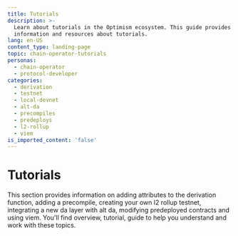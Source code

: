 ```yaml
---
title: Tutorials
description: >-
  Learn about tutorials in the Optimism ecosystem. This guide provides detailed
  information and resources about tutorials.
lang: en-US
content_type: landing-page
topic: chain-operator-tutorials
personas:
  - chain-operator  
  - protocol-developer
categories:
  - derivation
  - testnet
  - local-devnet
  - alt-da
  - precompiles
  - predeploys
  - l2-rollup
  - viem
is_imported_content: 'false'
---
```



# Tutorials

This section provides information on adding attributes to the derivation function, adding a precompile, creating your own l2 rollup testnet, integrating a new da layer with alt da, modifying predeployed contracts and using viem. You'll find overview, tutorial, guide to help you understand and work with these topics.

<Cards>
  <Card title="Adding attributes to the derivation function" href="/chain-operators/tutorials/custom-derivation" />

  <Card title="Adding a precompile" href="/chain-operators/tutorials/add-precompiles" />

  <Card title="Creating your own l2 rollup testnet" href="/chain-operators/tutorials/create-rollup" />

  <Card title="Running a Local Development Environment" href="/chain-operators/tutorials/development-network" />

  <Card title="Integrating a new da layer with alt Da" href="/chain-operators/tutorials/integrate-da" />

  <Card title="Migrating to permissionless fault proofs on OP Stack" href="/chain-operators/tutorials/migrate-permissionless" />

  <Card title="Deploying new dispute games with OPCM" href="/chain-operators/tutorials/deploy-dispute-games" />

  <Card title="Generating absolute prestate and preimage files" href="/operators/chain-operators/tutorials/absolute-prestate" />

  <Card title="Modifying predeployed contracts" href="/chain-operators/tutorials/modify-predeploys" />

  <Card title="Using viem" href="/app-developers/quickstarts/first-app" />
</Cards>
